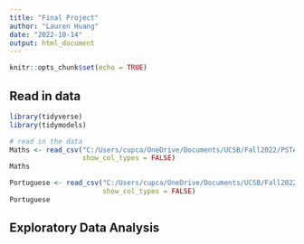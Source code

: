 ```yaml
---
title: "Final Project"
author: "Lauren Huang"
date: "2022-10-14"
output: html_document
---
```


```r
knitr::opts_chunk$set(echo = TRUE)
```

## Read in data


```r
library(tidyverse)
library(tidymodels)

# read in the data
Maths <- read_csv("C:/Users/cupca/OneDrive/Documents/UCSB/Fall2022/PSTAT131/Final-Project/Maths.csv",
                  show_col_types = FALSE)
Maths

Portuguese <- read_csv("C:/Users/cupca/OneDrive/Documents/UCSB/Fall2022/PSTAT131/Final-Project/Portuguese.csv",
                       show_col_types = FALSE)
Portuguese
```

## Exploratory Data Analysis


```r

```

